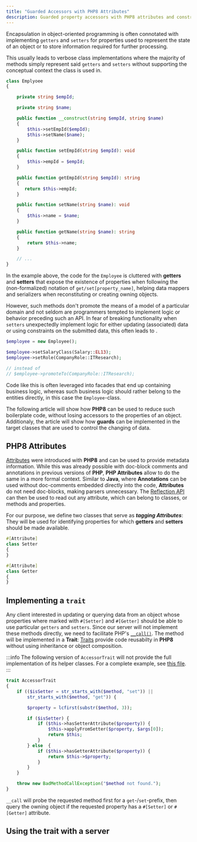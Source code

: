 ```yaml
---
title: "Guarded Accessors with PHP8 Attributes"
description: Guarded property accessors with PHP8 attributes and constructor property promotion
---
```



Encapsulation in object-oriented programming is often connotated with implementing `getters` and `setters` for properties
used to represent the state of an object or to store information required for further processing.

This usually leads to verbose class implementations where the majority of methods simply represent said `getters` and
`setters` without supporting the conceptual context the class is used in.

```php title="Employee.php"
class Emplyoee
{

    private string $empId;

    private string $name;

    public function __construct(string $empId, string $name)
    {
        $this->setEmpId($empId);
        $this->setName($name);
    }

    public function setEmpId(string $empId): void
    {
        $this->empId = $empId;
    }

    public function getEmpId(string $empId): string
    {
       return $this->empId;
    }

    public function setName(string $name): void
    {
        $this->name = $name;
    }

    public function getName(string $name): string
    {
        return $this->name;
    }

    // ...
}
```

In the example above, the code for the `Employee` is cluttered with **getters** and **setters** that expose
the existence of properties when following the (non-formalized) notation of `get/set[property_name]`, helping data
mappers and serializers when reconstituting or creating owning objects.

However, such methods don't promote the means of a model of a particular domain and not seldom are programmers tempted to implement logic or
behavior preceding such an API. In fear of breaking functionality when `setters` unexpectedly implement logic for either updating (associated) data or
using constraints on the submitted data, this often leads to <GlosRef name="anemic domain models" file="ddd.anemicdomainmodel" />.

```php
$employee = new Employee();

$employee->setSalaryClass(Salary::EL13);
$employee->setRole(CompanyRole::ITResearch);

// instead of
// $employee->promoteTo(CompanyRole::ITResearch);
```

Code like this is often leveraged into facades that end up containing business logic, whereas such business logic should
rather belong to the entities directly, in this case the `Employee`-class.

The following article will show how **PHP8** can be used to reduce such boilerplate code, without losing accessors to
the properties of an object. Additionaly, the article will show how **guards** can be implemented in the target classes
that are used to control the changing of data.

## PHP8 Attributes
[Attributes](https://www.php.net/manual/en/language.attributes.overview.php) were introduced with **PHP8** and can be
used to provide metadata information. While this was already possible with doc-block comments and annotations in previous
 versions of **PHP**, **PHP Attributes** allow to do the same in a more formal context. Similar to **Java**, where **Annotations**
  can be used without doc-comments embedded directly into the code, **Attributes** do not need doc-blocks, making parsers
  unnecessary. The [Reflection API](https://www.php.net/manual/en/class.reflectionattribute.php) can then be used to read
  out any attribute, which can belong to classes, or methods and properties.

For our purpose, we define two classes that serve as _**tagging Attributes**_: They will be used for identifying
properties for which **getters** and **setters** should be made available.

```php title="Setter.php"
#[Attribute]
class Setter
{
}
```


```php title="Getter.php"
#[Attribute]
class Getter
{
}
```

## Implementing a `trait`
Any client interested in updating or querying data from an object whose properties where marked with `#[Setter]` and
`#[Getter]` should be able to use particular `getters` and `setters`. Since our server will not implement these methods
directly, we need to facilitate PHP's [`__call()`](https://www.php.net/manual/en/language.oop5.overloading.php#object.call).
The method will be implemented in a **Trait**: [Traits](https://www.php.net/manual/en/language.oop5.traits.php)
provide code reusabilty in **PHP8** without using inheritance or object composition.

:::info
The following version of `AccessorTrait` will not provide the full implementation of its helper classes. For a complete
example, see [this file](https://github.com/quant-php/quant/blob/main/src/Traits/PropertyAccessorTrait.php).
:::

```php title="AccessorTrait.php"
trait AccessorTrait
{
    if (($isSetter = str_starts_with($method, "set")) ||
        str_starts_with($method, "get")) {

        $property = lcfirst(substr($method, 3));

        if ($isSetter) {
            if ($this->hasSetterAttribute($property)) {
                $this->applyFromSetter($property, $args[0]);
                return $this;
            }
        } else  {
            if ($this->hasGetterAttribute($property)) {
                return $this->$property;
            }
        }
    }

    throw new BadMethodCallException("$method not found.");
}
```

`__call` will probe the requested method first for a `get`-/`set`-prefix, then query the owning object if the requested
property has a `#[Setter]` or `#[Getter]` attribute.

## Using the trait with a server



